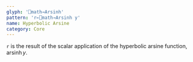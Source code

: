 ```yaml
---
glyph: '⎕math→Arsinh'
pattern: 'r←⎕math→Arsinh y'
name: Hyperbolic Arsine
category: Core
---
```


`r` is the result of the scalar application of the hyperbolic arsine function, $\operatorname{arsinh} y$.